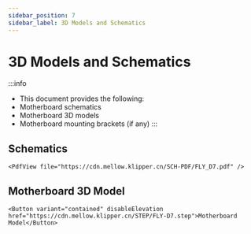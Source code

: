 ```yaml
---
sidebar_position: 7
sidebar_label: 3D Models and Schematics
---
```




# 3D Models and Schematics


:::info
* This document provides the following:
* Motherboard schematics
* Motherboard 3D models
* Motherboard mounting brackets (if any)
:::

## Schematics

    <PdfView file="https://cdn.mellow.klipper.cn/SCH-PDF/FLY_D7.pdf" />


## Motherboard 3D Model

    <Button variant="contained" disableElevation href="https://cdn.mellow.klipper.cn/STEP/FLY-D7.step">Motherboard Model</Button>
